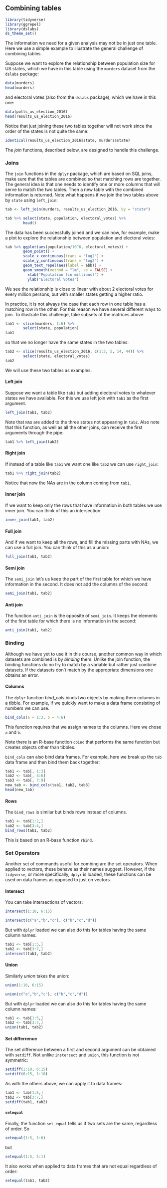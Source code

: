 ## Combining tables

```r
library(tidyverse)
library(ggrepel)
library(dslabs)
ds_theme_set()
```

The information we need for a given analysis may not be in just one table. Here we use a simple example to illustrate the general challenge of combining tables.

Suppose we want to explore the relationship between population size for US states, which we have in this table using the `murders` dataset from the `dslabs` package:

```r
data(murders)
head(murders)
```

and electoral votes (also from the `dslabs` package), which we have in this one:

```r
data(polls_us_election_2016)
head(results_us_election_2016)
```

Notice that just joining these two tables together will not work since the order of the states is not quite the same:

```r
identical(results_us_election_2016$state, murders$state)
```

The _join_ functions, described below, are designed to handle this challenge.

### Joins

The `join` functions in the `dplyr` package, which are based on SQL joins, make sure that the tables are combined so that matching rows are together.
The general idea is that one needs to identify one or more columns that will serve to match the two tables. Then a new table with the combined information is returned. Note what happens if we join the two tables above by `state` using `left_join`:

```r
tab <- left_join(murders, results_us_election_2016, by = "state")

tab %>% select(state, population, electoral_votes) %>% 
        head()
```

The data has been successfully joined and we can now, for example, make a plot to explore the relationship between population and electoral votes:

```r
tab %>% ggplot(aes(population/10^6, electoral_votes)) +
        geom_point() +
        scale_x_continuous(trans = "log2") +
        scale_y_continuous(trans = "log2") +
        geom_text_repel(aes(label = abb)) + 
        geom_smooth(method = "lm", se = FALSE) +
	      xlab("Population (in millions)") + 
	      ylab("Electoral Votes")
```

We see the relationship is close to linear with about 2 electoral votes for every million persons, but with smaller states getting a higher ratio.


In practice, it is not always the case that each row in one table has a matching row in the other. For this reason we have several different ways to join. To illustrate this challenge, take subsets of the matrices above:

```r
tab1 <- slice(murders, 1:6) %>% 
        select(state, population)
tab1
```

so that we no longer have the same states in the two tables:
```r
tab2 <- slice(results_us_election_2016, c(1:3, 5, 14, 44)) %>% 
        select(state, electoral_votes)
tab2
```

We will use these two tables as examples.

#### Left join

Suppose we want a table like `tab1` but adding electoral votes to whatever states we have available. For this we use left join with `tab1` as the first argument.

```r
left_join(tab1, tab2)
```

Note that `NA`s are added to the three states not appearing in `tab2`. Also note that this function, as well as all the other joins, can receive the first arguments through the pipe:

```r
tab1 %>% left_join(tab2)
```


#### Right join

If instead of a table like `tab1` we want one like `tab2` we can use `right_join`:

```r
tab1 %>% right_join(tab2)
```

Notice that now the NAs are in the column coming from `tab1`.

#### Inner join

If we want to keep only the rows that have information in both tables we use inner join. You can think of this an intersection:

```r
inner_join(tab1, tab2)
```

#### Full join

And if we want to keep all the rows, and fill the missing parts with NAs, we can use a full join. You can think of this as a union:

```r
full_join(tab1, tab2)
```

#### Semi join

The `semi_join` let's us keep the part of the first table for which we have information in the second. It does not add the columns of the second:

```r
semi_join(tab1, tab2)
```


#### Anti join

The function `anti_join` is the opposite of `semi_join`. It keeps the elements of the first table for which there is no information in the second:

```r
anti_join(tab1, tab2)
```

### Binding

Although we have yet to use it in this course, another common way in which datasets are combined is by _binding_ them. Unlike the join function, the binding functions do no try to match by a variable but rather just combine datasets. If the datasets don't match by the appropriate dimensions one obtains an error.

#### Columns

The `dplyr` function _bind_cols_ binds two objects by making them columns in a tibble. For example, if we quickly want to make a data frame consisting of numbers we can use.

```r
bind_cols(a = 1:3, b = 4:6)
```

This function requires that we assign names to the columns. Here we chose `a` and `b`. 

Note there is an R-base function `cbind` that performs the same function but creates objects other than tibbles. 

`bind_cols` can also bind data frames. For example, here we break up the `tab` data frame and then bind them back together:

```r
tab1 <- tab[, 1:3]
tab2 <- tab[, 4:6]
tab3 <- tab[, 7:9]
new_tab <- bind_cols(tab1, tab2, tab3)
head(new_tab)
```


#### Rows

The `bind_rows` is similar but binds rows instead of columns.

```r
tab1 <- tab[1:2,]
tab2 <- tab[3:4,]
bind_rows(tab1, tab2)
```

This is based on an R-base function `rbind`.

### Set Operators

Another set of commands useful for combing are the set operators. When applied to vectors, these behave as their names suggest. However, if the `tidyverse`, or more specifically, `dplyr` is loaded, these functions can be used on data frames as opposed to just on vectors.

#### Intersect

You can take intersections of vectors:

```r
intersect(1:10, 6:15)
```

```r
intersect(c("a","b","c"), c("b","c","d"))
```

But with `dplyr` loaded we can also do this for tables having the same column names:

```r
tab1 <- tab[1:5,]
tab2 <- tab[3:7,]
intersect(tab1, tab2)
```


#### Union

Similarly _union_ takes the union:

```r
union(1:10, 6:15)
```

```r
union(c("a","b","c"), c("b","c","d"))
```

But with `dplyr` loaded we can also do this for tables having the same column names:

```r
tab1 <- tab[1:5,]
tab2 <- tab[3:7,]
union(tab1, tab2)
```


#### Set differrence

The set difference between a first and second argument can be obtained with `setdiff`. Not unlike `instersect` and `union`, this function is not symmetric:


```r
setdiff(1:10, 6:15)
setdiff(6:15, 1:10)
```

As with the others above, we can apply it to data frames:
```r
tab1 <- tab[1:5,]
tab2 <- tab[3:7,]
setdiff(tab1, tab2)
```

#### `setequal`

Finally, the function `set_equal` tells us if two sets are the same, regardless of order. So

```r
setequal(1:5, 1:6)
```

but

```r
setequal(1:5, 5:1)
```

It also works when applied to data frames that are not equal regardless of order:

```r
setequal(tab1, tab2)
```

